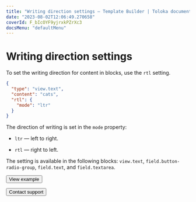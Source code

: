 ```yaml
---
title: "Writing direction settings — Template Builder | Toloka documentation"
date: "2023-08-02T12:06:49.270658"
coverId: F_bIcOYF9yjrxkPZrXc3
docsMenu: "defaultMenu"
---
```


# Writing direction settings

To set the writing direction for content in blocks, use the `rtl` setting.

```json
{
  "type": "view.text",
  "content": "cats",
  "rtl": {
    "mode": "ltr"
  }
}
```

The direction of writing is set in the `mode` property:

- `ltr` — left to right.

- `rtl` — right to left.

The setting is available in the following blocks: `view.text`, `field.button-radio-group`, `field.text`, and `field.textarea`.

<Button view="defaultInverse" size="l" type="link" url="https://ya.cc/t/tq6fCNm_3ttFBW">View example</Button>

<p></p>

<Button view="defaultInverse" size="l" type="link" url="/docs/guide/troubleshooting/support?form-source=template-builder-operations-rtl-ltr">Contact support</Button>